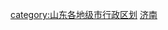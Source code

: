 {{catmore|济南市|山东省济南市}}
[[category:山东各地级市行政区划|category:山东各地级市行政区划]]
[[category:济南|]]
<br>{{hideh
|Head = 济南各区县市所辖乡镇与街道
|FrameStyle   = border:solid 1px #000080;
|HeadStyle    = text-align:left;background:transparent;
|ContentStyle = background: #99CCFF;
}}
{{edit|Template:济南市市中区行政区划}}{{济南市市中区行政区划|state=expanded}}<br>
{{edit|Template:济南市历下区行政区划}}{{济南市历下区行政区划|state=expanded}}<br>
{{edit|Template:济南市天桥区行政区划}}{{济南市天桥区行政区划|state=expanded}}<br>
{{edit|Template:济南市槐荫区行政区划}}{{济南市槐荫区行政区划|state=expanded}}<br>
{{edit|Template:济南市历城区行政区划}}{{济南市历城区行政区划|state=expanded}}<br>
{{edit|Template:济南市长清区行政区划}}{{济南市长清区行政区划|state=expanded}}<br>
{{edit|Template:章丘市行政区划}}{{章丘市行政区划|state=expanded}}<br>
{{edit|Template:平阴县行政区划}}{{平阴县行政区划|state=expanded}}<br>
{{edit|Template:济阳县行政区划}}{{济阳县行政区划|state=expanded}}<br>
{{edit|Template:商河县行政区划}}{{商河县行政区划|state=expanded}}<br>
{{hidef}}